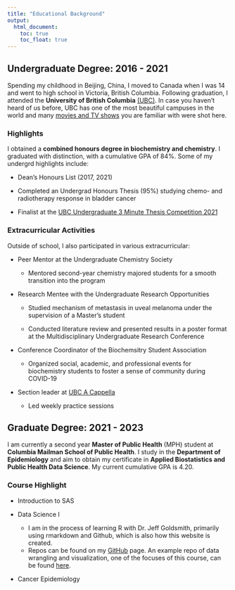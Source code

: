 ```yaml
---
title: "Educational Background"
output: 
  html_document:
    toc: true
    toc_float: true
---
```



## Undergraduate Degree: 2016 - 2021

Spending my childhood in Beijing, China, I moved to Canada when I was 14 and went to high school in Victoria, British Columbia. Following graduation, I attended the **University of British Columbia** [(UBC)](https://www.ubc.ca/). In case you haven't heard of us before, UBC has one of the most beautiful campuses in the world and many [movies and TV shows](https://bc.ctvnews.ca/from-fifty-shades-to-riverdale-8-movies-and-tv-shows-filmed-on-the-ubc-campus-1.6044731) you are familiar with were shot here. 

### Highlights

I obtained a **combined honours degree in biochemistry and chemistry**. I graduated with distinction, with a cumulative GPA of 84%. Some of my undergrd highlights include:

* Dean's Honours List (2017, 2021)

* Completed an Undergrad Honours Thesis (95%) studying chemo- and radiotherapy response in bladder cancer

* Finalist at the [UBC Undergraduate 3 Minute Thesis Competition 2021](https://biochem.ubc.ca/2020-2021-3mt-competition-serena-chuang-and-elaine-chen/)

### Extracurricular Activities

Outside of school, I also participated in various extracurricular: 

* Peer Mentor at the Undergraduate Chemistry Society

  * Mentored second-year chemistry majored students for a smooth transition into the program
  

* Research Mentee with the Undergraduate Research Opportunities

  * Studied mechanism of metastasis in uveal melanoma under the supervision of a Master's student

  * Conducted literature review and presented results in a poster format at the Multidisciplinary Undergraduate Research Conference

* Conference Coordinator of the Biochemsitry Student Association

  * Organized social, academic, and professional events for biochemistry students to foster a sense of community during COVID-19
  

* Section leader at [UBC A Cappella](https://www.youtube.com/user/UBCacappella)

  * Led weekly practice sessions 
  

## Graduate Degree: 2021 - 2023

I am currently a second year **Master of Public Health** (MPH) student at **Columbia Mailman School of Public Health**. I study in the **Department of Epidemiology** and aim to obtain my certificate in **Applied Biostatistics and Public Health Data Science**. My current cumulative GPA is 4.20. 

### Course Highlight

* Introduction to SAS

* Data Science I

  * I am in the process of learning R with Dr. Jeff Goldsmith, primarily using rmarkdown and Github, which is also how this website is created. 
  * Repos can be found on my [GitHub](https://github.com/ElaineYanxi-Chen) page. An example repo of data wrangling and visualization, one of the focuses of this course, can be found [here](https://github.com/ElaineYanxi-Chen/p8105_hw2_yc4017).
  
* Cancer Epidemiology


